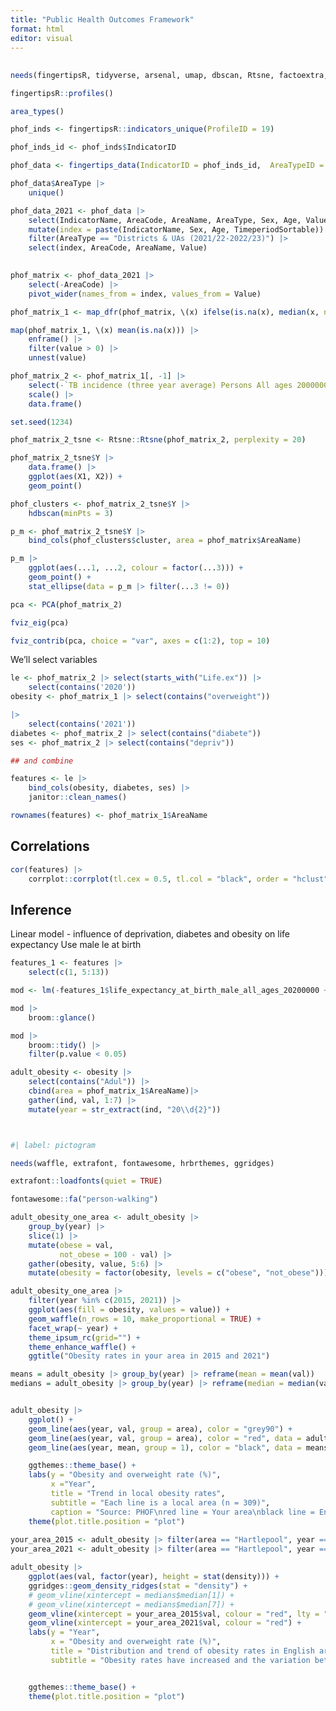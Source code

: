 ```yaml
---
title: "Public Health Outcomes Framework"
format: html
editor: visual
---
```


## 

```r
needs(fingertipsR, tidyverse, arsenal, umap, dbscan, Rtsne, factoextra, FactoMineR)

fingertipsR::profiles()

area_types()

phof_inds <- fingertipsR::indicators_unique(ProfileID = 19)

phof_inds_id <- phof_inds$IndicatorID

phof_data <- fingertips_data(IndicatorID = phof_inds_id,  AreaTypeID = 401)

phof_data$AreaType |>
    unique()
```

```r

phof_data_2021 <- phof_data |>
    select(IndicatorName, AreaCode, AreaName, AreaType, Sex, Age, Value, TimeperiodSortable) |>
    mutate(index = paste(IndicatorName, Sex, Age, TimeperiodSortable)) |>
    filter(AreaType == "Districts & UAs (2021/22-2022/23)") |> 
    select(index, AreaCode, AreaName, Value) 
    

phof_matrix <- phof_data_2021 |>
    select(-AreaCode) |> 
    pivot_wider(names_from = index, values_from = Value)

```

```r
phof_matrix_1 <- map_dfr(phof_matrix, \(x) ifelse(is.na(x), median(x, na.rm = TRUE), x)) 

map(phof_matrix_1, \(x) mean(is.na(x))) |>
    enframe() |>
    filter(value > 0) |>
    unnest(value)

phof_matrix_2 <- phof_matrix_1[, -1] |>
    select(-`TB incidence (three year average) Persons All ages 20000000` ) |>
    scale() |>
    data.frame()

set.seed(1234)

phof_matrix_2_tsne <- Rtsne::Rtsne(phof_matrix_2, perplexity = 20)

phof_matrix_2_tsne$Y |>
    data.frame() |>
    ggplot(aes(X1, X2)) +
    geom_point()
```

```r

phof_clusters <- phof_matrix_2_tsne$Y |>
    hdbscan(minPts = 3) 

p_m <- phof_matrix_2_tsne$Y |>
    bind_cols(phof_clusters$cluster, area = phof_matrix$AreaName) 

p_m |>
    ggplot(aes(...1, ...2, colour = factor(...3))) +
    geom_point() +
    stat_ellipse(data = p_m |> filter(...3 != 0))


```

```r


pca <- PCA(phof_matrix_2)

fviz_eig(pca)

fviz_contrib(pca, choice = "var", axes = c(1:2), top = 10)

```

We'll select variables

```r

le <- phof_matrix_2 |> select(starts_with("Life.ex")) |>
    select(contains('2020'))
obesity <- phof_matrix_1 |> select(contains("overweight")) 

|>
    select(contains('2021'))
diabetes <- phof_matrix_2 |> select(contains("diabete"))
ses <- phof_matrix_2 |> select(contains("depriv"))

## and combine

features <- le |>
    bind_cols(obesity, diabetes, ses) |>
    janitor::clean_names()

rownames(features) <- phof_matrix_1$AreaName
```

## Correlations

```r

cor(features) |>
    corrplot::corrplot(tl.cex = 0.5, tl.col = "black", order = "hclust", addrect = 3)

```

## Inference

Linear model - influence of deprivation, diabetes and obesity on life expectancy
Use male le at birth

```r

features_1 <- features |>
    select(c(1, 5:13))

mod <- lm(-features_1$life_expectancy_at_birth_male_all_ages_20200000 ~ ., data = features_1) 

mod |>
    broom::glance()

mod |>
    broom::tidy() |>
    filter(p.value < 0.05)

```


```r

adult_obesity <- obesity |>
    select(contains("Adul")) |>
    cbind(area = phof_matrix_1$AreaName)|>
    gather(ind, val, 1:7) |>
    mutate(year = str_extract(ind, "20\\d{2}")) 




```

```r
#| label: pictogram

needs(waffle, extrafont, fontawesome, hrbrthemes, ggridges)

extrafont::loadfonts(quiet = TRUE)

fontawesome::fa("person-walking")

adult_obesity_one_area <- adult_obesity |>
    group_by(year) |>
    slice(1) |>
    mutate(obese = val, 
           not_obese = 100 - val) |>
    gather(obesity, value, 5:6) |>
    mutate(obesity = factor(obesity, levels = c("obese", "not_obese")))

adult_obesity_one_area |>
    filter(year %in% c(2015, 2021)) |>
    ggplot(aes(fill = obesity, values = value)) +
    geom_waffle(n_rows = 10, make_proportional = TRUE) +
    facet_wrap(~ year) +
    theme_ipsum_rc(grid="") +
    theme_enhance_waffle() +
    ggtitle("Obesity rates in your area in 2015 and 2021")

means = adult_obesity |> group_by(year) |> reframe(mean = mean(val))
medians = adult_obesity |> group_by(year) |> reframe(median = median(val))


adult_obesity |>
    ggplot() +
    geom_line(aes(year, val, group = area), color = "grey90") +
    geom_line(aes(year, val, group = area), color = "red", data = adult_obesity |> filter(area == "Hartlepool")) +
    geom_line(aes(year, mean, group = 1), color = "black", data = means) +

    ggthemes::theme_base() +
    labs(y = "Obesity and overweight rate (%)", 
         x ="Year", 
         title = "Trend in local obesity rates", 
         subtitle = "Each line is a local area (n = 309)",
         caption = "Source: PHOF\nred line = Your area\nblack line = England") +
    theme(plot.title.position = "plot")
    
your_area_2015 <- adult_obesity |> filter(area == "Hartlepool", year == 2015) |> select(val)
your_area_2021 <- adult_obesity |> filter(area == "Hartlepool", year == 2021) |> select(val)

adult_obesity |>
    ggplot(aes(val, factor(year), height = stat(density))) +
    ggridges::geom_density_ridges(stat = "density") +
    # geom_vline(xintercept = medians$median[1]) +
    # geom_vline(xintercept = medians$median[7]) +
    geom_vline(xintercept = your_area_2015$val, colour = "red", lty = "dotted") +
    geom_vline(xintercept = your_area_2021$val, colour = "red") +
    labs(y = "Year", 
         x = "Obesity and overweight rate (%)", 
         title = "Distribution and trend of obesity rates in English areas between 2015 and 2021", 
         subtitle = "Obesity rates have increased and the variation between area has increased. \nThe increase is illustrated by the area specified by area picked out by the red line where \nobesity rates increased from 67.2% in 2015 (dotted) to 76% in 2021 (solid)") +


    ggthemes::theme_base() +
    theme(plot.title.position = "plot")
    
   

```

```r






```

